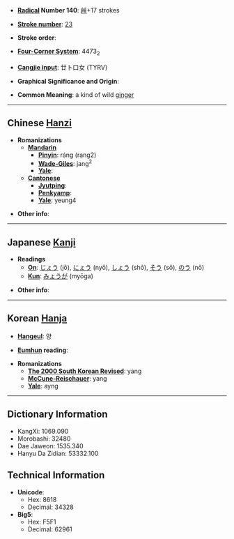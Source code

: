 * '''[[Wiktionary:Chinese radical index| Radical]] Number 140''': [[Wiktionary:Chinese radical index 艸|艸]]+17 strokes

* '''[[Wiktionary:Chinese total strokes index|Stroke number]]''': [[Wiktionary:Chinese total strokes index 23|23]]

* '''Stroke order''': 

* '''[[Wiktionary:Chinese four corner index|Four-Corner System]]''': 4473<sub>2</sub>

* '''[[Wiktionary:Chinese Cangjie index|Cangjie input]]''': 廿卜口女 (TYRV)

* '''Graphical Significance and Origin''': 

* '''Common Meaning''': a kind of wild [[ginger]]

----

== Chinese [[Hanzi]] ==

* '''Romanizations'''
** '''[[Mandarin]]'''
*** '''[[Pinyin]]''': ráng (rang2)
*** '''[[Wade-Giles]]''': jang<sup>2</sup>
*** '''[[Yale]]''': 
** '''[[Cantonese]]'''
*** '''[[Jyutping]]''':
*** '''[[Penkyamp]]''': 
*** '''[[Yale]]''': yeung4

* '''Other info''': 

----

== Japanese [[Kanji]] ==

* '''Readings'''
** '''[[On]]''': [[じょう]] (jō), [[にょう]] (nyō), [[しょう]] (shō), [[そう]] (sō), [[のう]] (nō)
** '''[[Kun]]''': [[みょうが]] (myōga)

* '''Other info''':  

----

== Korean [[Hanja]] ==

* '''[[Hangeul]]''': 양

* '''[[Eumhun]] reading''': 

* '''Romanizations'''
** '''[[The 2000 South Korean Revised Romanization|The 2000 South Korean Revised]]''': yang
** '''[[McCune-Reischauer]]''': yang
** '''[[Yale]]''': ayng

----

== Dictionary Information ==

* KangXi: 1069.090
* Morobashi: 32480
* Dae Jaweon: 1535.340
* Hanyu Da Zidian: 53332.100

== Technical Information ==

* '''Unicode''':
** Hex: 8618
** Decimal: 34328
* '''Big5''':
** Hex: F5F1
** Decimal: 62961